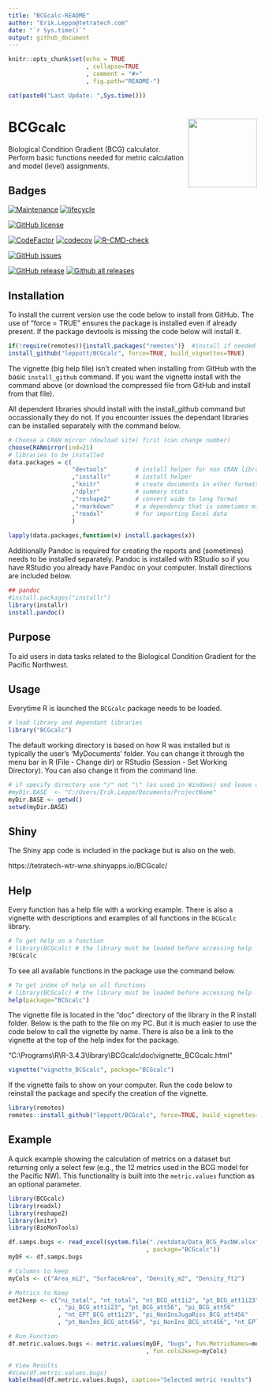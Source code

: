 ```yaml
---
title: "BCGcalc-README"
author: "Erik.Leppo@tetratech.com"
date: "`r Sys.time()`"
output: github_document
---
```


<!-- README.md is generated from README.Rmd. Please edit that file -->

```r
knitr::opts_chunk$set(echo = TRUE
                      , collapse=TRUE
                      , comment = "#>"
                      , fig.path="README-")

```

```r
cat(paste0("Last Update: ",Sys.time()))
```
# BCGcalc <a href='https://github.com/leppott/BCGcalc'><img src='inst/figures/logo.png' align="right" height="139" /></a>
Biological Condition Gradient (BCG) calculator.  Perform basic functions needed for metric calculation and model (level) assignments.

Badges
-----------
[![Maintenance](https://img.shields.io/badge/Maintained%3F-yes-green.svg)](https://GitHub.com/leppott/BCGcalc/graphs/commit-activity)
[![lifecycle](https://img.shields.io/badge/lifecycle-stable-green.svg)](https://www.tidyverse.org/lifecycle/#stable)

[![GitHub license](https://img.shields.io/github/license/leppott/BCGcalc.svg)](https://github.com/leppott/BCGcalc/blob/master/LICENSE)

[![CodeFactor](https://www.codefactor.io/repository/github/leppott/BCGcalc/badge)](https://www.codefactor.io/repository/github/leppott/BCGcalc)
[![codecov](https://codecov.io/gh/leppott/BCGcalc/branch/master/graph/badge.svg)](https://codecov.io/gh/leppott/BCGcalc)
[![R-CMD-check](https://github.com/leppott/BCGcalc/workflows/R-CMD-check/badge.svg)](https://github.com/leppott/BCGcalc/actions)


[![GitHub issues](https://img.shields.io/github/issues/leppott/BCGcalc.svg)](https://GitHub.com/leppott/BCGcalc/issues/)

[![GitHub release](https://img.shields.io/github/release/leppott/BCGcalc.svg)](https://GitHub.com/leppott/BCGcalc/releases/)
[![Github all releases](https://img.shields.io/github/downloads/leppott/BCGcalc/total.svg)](https://GitHub.com/leppott/BCGcalc/releases/)

Installation
-----------------
To install the current version use the code below to install from GitHub. The use of “force = TRUE” ensures the package is installed even if already present. If the package devtools is missing the code below will install it.

```r
if(!require(remotes)){install.packages("remotes")}  #install if needed
install_github("leppott/BCGcalc", force=TRUE, build_vignettes=TRUE)
```

The vignette (big help file) isn't created when installing from GitHub with the basic `install_github` command.  If you want the vignette install with the command above (or download the compressed file from GitHub and install from that file).

All dependent libraries should install with the install_github command but occassionally they do not.  If you encounter issues the dependant libraries can be installed separately with the command below.

```r
# Choose a CRAN mirror (dowload site) first (can change number)
chooseCRANmirror(ind=21) 
# libraries to be installed
data.packages = c(                  
                  "devtools"        # install helper for non CRAN libraries
                  ,"installr"       # install helper
                  ,"knitr"          # create documents in other formats (e.g., PDF or Word)
                  ,"dplyr"          # summary stats
                  ,"reshape2"       # convert wide to long format
                  ,"rmarkdown"      # a dependency that is sometimes missed.
                  ,"readxl"         # for importing Excel data
                  )
                  
lapply(data.packages,function(x) install.packages(x))
```

Additionally Pandoc is required for creating the reports and (sometimes) needs to be installed separately.  Pandoc is installed with RStudio so if you have RStudio you already have Pandoc on your computer.  Install directions are included below.

```r
## pandoc
#install.packages("installr")
library(installr)
install.pandoc()
```

Purpose
--------------
To aid users in data tasks related to the Biological Condition Gradient for the Pacific Northwest.

Usage
------------
Everytime R is launched the `BCGcalc` package needs to be loaded.
```r
# load library and dependant libraries
library("BCGcalc")
```

The default working directory is based on how R was installed but is typically the user's 'MyDocuments' folder.  You can change it through the menu bar in R (File - Change dir) or RStudio (Session - Set Working Directory).  You can also change it from the command line.

```r
# if specify directory use "/" not "\" (as used in Windows) and leave off final "/" (example below).
#myDir.BASE  <- "C:/Users/Erik.Leppo/Documents/ProjectName"
myDir.BASE <- getwd()
setwd(myDir.BASE)
```

Shiny
------------
The Shiny app code is included in the package but is also on the web.

https://tetratech-wtr-wne.shinyapps.io/BCGcalc/

Help
------------
Every function has a help file with a working example.  There is also a vignette with descriptions and examples of all functions in the `BCGcalc` library.

```r
# To get help on a function
# library(BCGcalc) # the library must be loaded before accessing help
?BCGcalc
```

To see all available functions in the package use the command below.

```r
# To get index of help on all functions
# library(BCGcalc) # the library must be loaded before accessing help
help(package="BCGcalc")
```

The vignette file is located in the “doc” directory of the library in the R install folder.  Below is the path to the file on my PC.  But it is much easier to use the code below to call the vignette by name.  There is also be a link to the vignette at the top of the help index for the package.

"C:\\Programs\\R\\R-3.4.3\\library\\BCGcalc\\doc\\vignette_BCGcalc.html"

```r
vignette("vignette_BCGcalc", package="BCGcalc")
```

If the vignette fails to show on your computer.  Run the code below to reinstall
the package and specify the creation of the vignette.

```r
library(remotes)
remotes::install_github("leppott/BCGcalc", force=TRUE, build_vignettes=TRUE)
```

Example
------------
A quick example showing the calculation of metrics on a dataset but returning only a select few (e.g., the 12 metrics used in the BCG model for the Pacific NW).  This functionality is built into the `metric.values` function as an optional parameter.

```r
library(BCGcalc)
library(readxl)
library(reshape2)
library(knitr)
library(BioMonTools)

df.samps.bugs <- read_excel(system.file("./extdata/Data_BCG_PacNW.xlsx"
                                       , package="BCGcalc"))
myDF <- df.samps.bugs

# Columns to keep
myCols <- c("Area_mi2", "SurfaceArea", "Density_m2", "Density_ft2")

# Metrics to Keep
met2keep <- c("ni_total", "nt_total", "nt_BCG_att1i2", "pt_BCG_att1i23"
              , "pi_BCG_att1i23", "pt_BCG_att56", "pi_BCG_att56"
              , "nt_EPT_BCG_att1i23", "pi_NonInsJugaRiss_BCG_att456"
              , "pt_NonIns_BCG_att456", "pi_NonIns_BCG_att456", "nt_EPT")

# Run Function
df.metric.values.bugs <- metric.values(myDF, "bugs", fun.MetricNames=met2keep
                                       , fun.cols2keep=myCols)

# View Results
#View(df.metric.values.bugs)
kable(head(df.metric.values.bugs), caption="Selected metric results")
```

